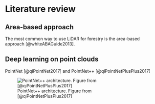 # Literature review

## Area-based approach

The most common way to use LiDAR for forestry is the area-based approach [@whiteABAGuide2013].


## Deep learning on point clouds

PointNet [@qiPointNet2017] and PointNet++ [@qiPointNetPlusPlus2017]

![PointNet++ architecture. Figure from [@qiPointNetPlusPlus2017]](../images/pointnet2_architecture.jpg)
